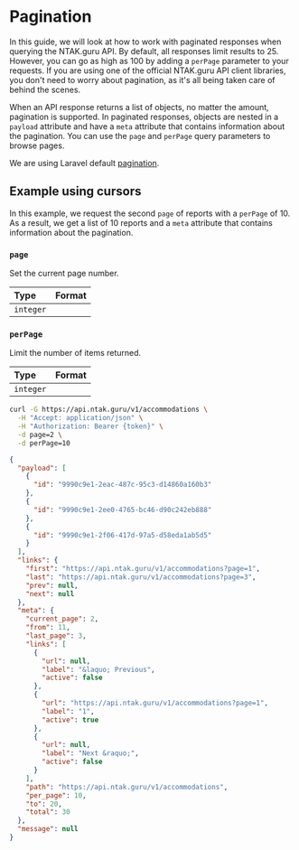 # Pagination

In this guide, we will look at how to work with paginated responses when querying the NTAK.guru API. By default, all responses limit results to 25. However, you can go as high as 100 by adding a `perPage` parameter to your requests. If you are using one of the official NTAK.guru API client libraries, you don't need to worry about pagination, as it's all being taken care of behind the scenes.

When an API response returns a list of objects, no matter the amount, pagination is supported. In paginated responses, objects are nested in a `payload` attribute and have a `meta` attribute that contains information about the pagination. You can use the `page` and `perPage` query parameters to browse pages.

We are using Laravel default [pagination](https://laravel.com/docs/eloquent-resources#pagination).

## Example using cursors

In this example, we request the second `page` of reports with a `perPage` of 10. As a result, we get a list of 10 reports and a `meta` attribute that contains information about the pagination.

### `page`

Set the current page number.

| Type      | Format |
|:----------|:-------|
| `integer` |        |

### `perPage`

Limit the number of items returned.

| Type      | Format |
|:----------|:-------|
| `integer` |        |

[//]: # (@formatter:off)
```bash filename="Manual pagination using cURL"
curl -G https://api.ntak.guru/v1/accommodations \
  -H "Accept: application/json" \
  -H "Authorization: Bearer {token}" \
  -d page=2 \
  -d perPage=10
```
[//]: # (@formatter:on)

[//]: # (@formatter:off)
```json filename="Paginated response"
{
  "payload": [
    {
      "id": "9990c9e1-2eac-487c-95c3-d14860a160b3"
    },
    {
      "id": "9990c9e1-2ee0-4765-bc46-d90c242eb888"
    },
    {
      "id": "9990c9e1-2f06-417d-97a5-d58eda1ab5d5"
    }
  ],
  "links": {
    "first": "https://api.ntak.guru/v1/accommodations?page=1",
    "last": "https://api.ntak.guru/v1/accommodations?page=3",
    "prev": null,
    "next": null
  },
  "meta": {
    "current_page": 2,
    "from": 11,
    "last_page": 3,
    "links": [
      {
        "url": null,
        "label": "&laquo; Previous",
        "active": false
      },
      {
        "url": "https://api.ntak.guru/v1/accommodations?page=1",
        "label": "1",
        "active": true
      },
      {
        "url": null,
        "label": "Next &raquo;",
        "active": false
      }
    ],
    "path": "https://api.ntak.guru/v1/accommodations",
    "per_page": 10,
    "to": 20,
    "total": 30
  },
  "message": null
}

```
[//]: # (@formatter:on)
